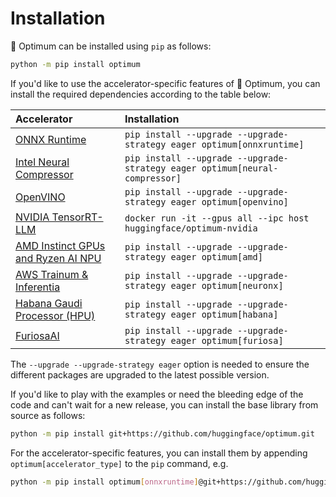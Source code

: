<!--Copyright 2022 The HuggingFace Team. All rights reserved.

Licensed under the Apache License, Version 2.0 (the "License"); you may not use this file except in compliance with
the License. You may obtain a copy of the License at

http://www.apache.org/licenses/LICENSE-2.0

Unless required by applicable law or agreed to in writing, software distributed under the License is distributed on
an "AS IS" BASIS, WITHOUT WARRANTIES OR CONDITIONS OF ANY KIND, either express or implied. See the License for the
specific language governing permissions and limitations under the License.
-->

# Installation

🤗 Optimum can be installed using `pip` as follows:

```bash
python -m pip install optimum
```

If you'd like to use the accelerator-specific features of 🤗 Optimum, you can install the required dependencies according to the table below:

| Accelerator                                                                                                            | Installation                                                      |
|:-----------------------------------------------------------------------------------------------------------------------|:------------------------------------------------------------------|
| [ONNX Runtime](https://huggingface.co/docs/optimum/onnxruntime/overview)                                               | `pip install --upgrade --upgrade-strategy eager optimum[onnxruntime]`       |
| [Intel Neural Compressor](https://huggingface.co/docs/optimum/intel/index)                                             | `pip install --upgrade --upgrade-strategy eager optimum[neural-compressor]` |
| [OpenVINO](https://huggingface.co/docs/optimum/intel/index)                                                            | `pip install --upgrade --upgrade-strategy eager optimum[openvino]`          |
| [NVIDIA TensorRT-LLM](https://huggingface.co/docs/optimum/main/en/nvidia_overview)                                     | `docker run -it --gpus all --ipc host huggingface/optimum-nvidia`           |
| [AMD Instinct GPUs and Ryzen AI NPU](https://huggingface.co/docs/optimum/amd/index)                                    | `pip install --upgrade --upgrade-strategy eager optimum[amd]`               |
| [AWS Trainum & Inferentia](https://huggingface.co/docs/optimum-neuron/index)                                           | `pip install --upgrade --upgrade-strategy eager optimum[neuronx]`           |
| [Habana Gaudi Processor (HPU)](https://huggingface.co/docs/optimum/habana/index)                                       | `pip install --upgrade --upgrade-strategy eager optimum[habana]`            |
| [FuriosaAI](https://huggingface.co/docs/optimum/furiosa/index)                                                         | `pip install --upgrade --upgrade-strategy eager optimum[furiosa]`           |

The `--upgrade --upgrade-strategy eager` option is needed to ensure the different packages are upgraded to the latest possible version.

If you'd like to play with the examples or need the bleeding edge of the code and can't wait for a new release, you can install the base library from source as follows:

```bash
python -m pip install git+https://github.com/huggingface/optimum.git
```

For the accelerator-specific features, you can install them by appending `optimum[accelerator_type]` to the `pip` command, e.g.

```bash
python -m pip install optimum[onnxruntime]@git+https://github.com/huggingface/optimum.git
```
